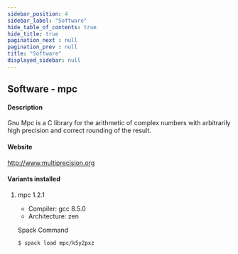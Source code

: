 ```yaml
---
sidebar_position: 4
sidebar_label: "Software"
hide_table_of_contents: true
hide_title: true
pagination_next : null
pagination_prev : null
title: "Software"
displayed_sidebar: null
---
```


## Software - mpc


#### Description
Gnu Mpc is a C library for the arithmetic of complex numbers with arbitrarily high precision and correct rounding of the result.

#### Website
http://www.multiprecision.org

#### Variants installed

1. mpc 1.2.1

    - Compiler: gcc 8.5.0
    - Architecture: zen

    Spack Command
    ```bash
    $ spack load mpc/k5y2pxz
    ```
